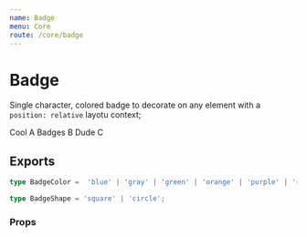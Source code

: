 ```yaml
---
name: Badge
menu: Core
route: /core/badge
---
```



# Badge

Single character, colored badge to decorate on any element with a `position: relative` layotu context;

<Playground>
  <Box row>
    <Box relative margin={{ right: 2 }}>
      <PillTag>Cool</PillTag>
      <Badge color="purple">A</Badge>
    </Box>
    <Box relative margin={{ right: 2 }}>
      <PillTag>Badges</PillTag>
      <Badge color="blue" shape="square">B</Badge>
    </Box>
    <Box relative margin={{ right: 2 }}>
      <PillTag>Dude</PillTag>
      <Badge color="orange" tooltip="wow, sick badge">C</Badge>
    </Box>
  </Box>
</Playground>

## Exports

```ts
type BadgeColor =  'blue' | 'gray' | 'green' | 'orange' | 'purple' | 'red';

type BadgeShape = 'square' | 'circle';
```

### Props

<Props of={Badge} />

